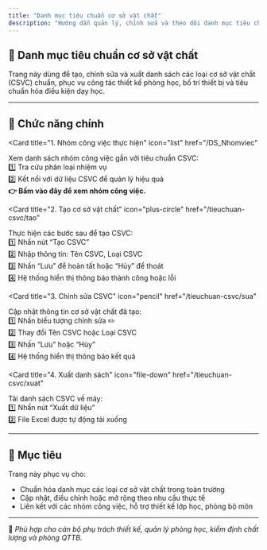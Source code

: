 ```yaml
---
title: "Danh mục tiêu chuẩn cơ sở vật chất"
description: "Hướng dẫn quản lý, chỉnh sửa và theo dõi danh mục tiêu chuẩn CSVC tại Trường Đại học Sư phạm TP.HCM."
---
```


## 🏢 Danh mục tiêu chuẩn cơ sở vật chất

Trang này dùng để tạo, chỉnh sửa và xuất danh sách các loại cơ sở vật chất (CSVC) chuẩn, phục vụ công tác thiết kế phòng học, bố trí thiết bị và tiêu chuẩn hóa điều kiện dạy học.

---

## 📌 Chức năng chính

<CardGroup cols="2">

<Card
  title="1. Nhóm công việc thực hiện"
  icon="list"
  href="/DS_Nhomviec"
>
  Xem danh sách nhóm công việc gắn với tiêu chuẩn CSVC:
  <br />1️⃣ Tra cứu phân loại nhiệm vụ
  <br />2️⃣ Kết nối với dữ liệu CSVC để quản lý hiệu quả
  <br /><b>👉 Bấm vào đây để xem nhóm công việc.</b>
</Card>


<Card
  title="2. Tạo cơ sở vật chất"
  icon="plus-circle"
  href="/tieuchuan-csvc/tao"
>
  Thực hiện các bước sau để tạo CSVC:
  <br />1️⃣ Nhấn nút “Tạo CSVC”
  <br />2️⃣ Nhập thông tin: Tên CSVC, Loại CSVC
  <br />3️⃣ Nhấn “Lưu” để hoàn tất hoặc “Hủy” để thoát
  <br />4️⃣ Hệ thống hiển thị thông báo thành công hoặc lỗi
</Card>

<Card
  title="3. Chỉnh sửa CSVC"
  icon="pencil"
  href="/tieuchuan-csvc/sua"
>
  Cập nhật thông tin cơ sở vật chất đã tạo:
  <br />1️⃣ Nhấn biểu tượng chỉnh sửa ✏️
  <br />2️⃣ Thay đổi Tên CSVC hoặc Loại CSVC
  <br />3️⃣ Nhấn “Lưu” hoặc “Hủy”
  <br />4️⃣ Hệ thống hiển thị thông báo kết quả
</Card>

<Card
  title="4. Xuất danh sách"
  icon="file-down"
  href="/tieuchuan-csvc/xuat"
>
  Tải danh sách CSVC về máy:
  <br />1️⃣ Nhấn nút “Xuất dữ liệu”
  <br />2️⃣ File Excel được tự động tải xuống
</Card>

</CardGroup>

---

## 🎯 Mục tiêu

Trang này phục vụ cho:

- Chuẩn hóa danh mục các loại cơ sở vật chất trong toàn trường
- Cập nhật, điều chỉnh hoặc mở rộng theo nhu cầu thực tế
- Liên kết với các nhóm công việc, hỗ trợ thiết kế lớp học, phòng bộ môn

---

📍 *Phù hợp cho cán bộ phụ trách thiết kế, quản lý phòng học, kiểm định chất lượng và phòng QTTB.*
